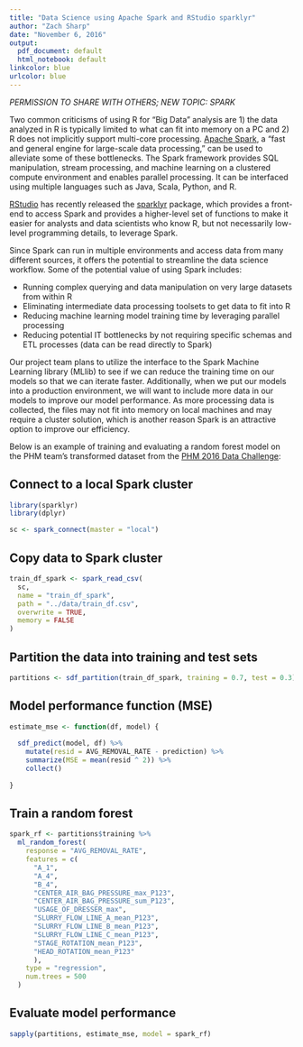 ```yaml
---
title: "Data Science using Apache Spark and RStudio sparklyr"
author: "Zach Sharp"
date: "November 6, 2016"
output:
  pdf_document: default
  html_notebook: default
linkcolor: blue
urlcolor: blue
---
```


*PERMISSION TO SHARE WITH OTHERS; NEW TOPIC:  SPARK*

Two common criticisms of using R for "Big Data" analysis are 1) the data analyzed in R is typically limited to what can fit into memory on a PC and 2) R does not implicitly support multi-core processing.  [Apache Spark](http://spark.apache.org/), a “fast and general engine for large-scale data processing,” can be used to alleviate some of these bottlenecks.  The Spark framework provides SQL manipulation, stream processing, and machine learning on a clustered compute environment and enables parallel processing.  It can be interfaced using multiple languages such as Java, Scala, Python, and R.

[RStudio](https://www.rstudio.com/) has recently released the [sparklyr](https://blog.rstudio.org/2016/09/27/sparklyr-r-interface-for-apache-spark/) package, which provides a front-end to access Spark and provides a higher-level set of functions to make it easier for analysts and data scientists who know R, but not necessarily low-level programming details, to leverage Spark.

Since Spark can run in multiple environments and access data from many different sources, it offers the potential to streamline the data science workflow.  Some of the potential value of using Spark includes:

* Running complex querying and data manipulation on very large datasets from within R
* Eliminating intermediate data processing toolsets to get data to fit into R
* Reducing machine learning model training time by leveraging parallel processing
* Reducing potential IT bottlenecks by not requiring specific schemas and ETL processes (data can be read directly to Spark)

Our project team plans to utilize the interface to the Spark Machine Learning library (MLlib) to see if we can reduce the training time on our models so that we can iterate faster.  Additionally, when we put our models into a production environment, we will want to include more data in our models to improve our model performance.  As more processing data is collected, the files may not fit into memory on local machines and may require a cluster solution, which is another reason Spark is an attractive option to improve our efficiency.

Below is an example of training and evaluating a random forest model on the PHM team's transformed dataset from the [PHM 2016 Data Challenge](https://www.phmsociety.org/events/conference/phm/16/data-challenge):

## Connect to a local Spark cluster

```r
library(sparklyr)
library(dplyr)

sc <- spark_connect(master = "local")
```

## Copy data to Spark cluster

```r
train_df_spark <- spark_read_csv(
  sc, 
  name = "train_df_spark",
  path = "../data/train_df.csv",
  overwrite = TRUE,
  memory = FALSE
)
```

## Partition the data into training and test sets

```r
partitions <- sdf_partition(train_df_spark, training = 0.7, test = 0.3)
```

## Model performance function (MSE)

```r
estimate_mse <- function(df, model) {
  
  sdf_predict(model, df) %>%
    mutate(resid = AVG_REMOVAL_RATE - prediction) %>%
    summarize(MSE = mean(resid ^ 2)) %>%
    collect()
  
}
```

## Train a random forest

```r
spark_rf <- partitions$training %>%
  ml_random_forest(
    response = "AVG_REMOVAL_RATE",
    features = c(
      "A_1",
      "A_4",
      "B_4",
      "CENTER_AIR_BAG_PRESSURE_max_P123", 
      "CENTER_AIR_BAG_PRESSURE_sum_P123", 
      "USAGE_OF_DRESSER_max",
      "SLURRY_FLOW_LINE_A_mean_P123",
      "SLURRY_FLOW_LINE_B_mean_P123",
      "SLURRY_FLOW_LINE_C_mean_P123",
      "STAGE_ROTATION_mean_P123",
      "HEAD_ROTATION_mean_P123"
      ),
    type = "regression",
    num.trees = 500
  )
```

## Evaluate model performance

```r
sapply(partitions, estimate_mse, model = spark_rf)   
```
